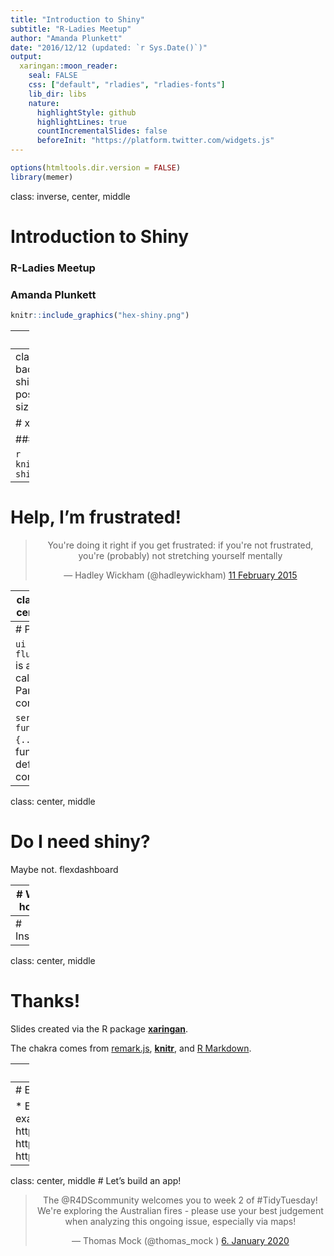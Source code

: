 ```yaml
---
title: "Introduction to Shiny"
subtitle: "R-Ladies Meetup"
author: "Amanda Plunkett"
date: "2016/12/12 (updated: `r Sys.Date()`)"
output:
  xaringan::moon_reader:
    seal: FALSE
    css: ["default", "rladies", "rladies-fonts"]
    lib_dir: libs
    nature:
      highlightStyle: github
      highlightLines: true
      countIncrementalSlides: false
      beforeInit: "https://platform.twitter.com/widgets.js"
---
```



```r
options(htmltools.dir.version = FALSE)
library(memer)
```


class: inverse, center, middle

# Introduction to Shiny
### R-Ladies Meetup
### Amanda Plunkett


```r
knitr::include_graphics("hex-shiny.png")
```



---
# Before Shiny

```r
meme_get("OneDoesNotSimply") %>% 
  meme_text_bottom("One does not simply\nbuild a web app")
```

???

Image credit: [memer R package](https://github.com/sctyner/memer)

---
class: center, middle
background-image: hex-shiny.png
background-position: top right
background-size: 110px 120px

# xaringan

### /ʃaː.'riŋ.ɡan/

```r
knitr::include_graphics("hex-shiny.png")
```


---
# Help, I'm frustrated!

<center>
<blockquote class="twitter-tweet" data-lang="en"><p lang="en" dir="ltr">You&#39;re doing it right if you get frustrated: if you&#39;re not frustrated, you&#39;re (probably) not stretching yourself mentally</p>&mdash; Hadley Wickham (@hadleywickham) <a href="https://twitter.com/hadleywickham/status/565516733516349441?ref_src=twsrc%5Etfw">11 February 2015</a></blockquote>
</center>


---
class: inverse, center, middle

# Get Started

3 major components: ui, server, and shinyApp

---
# Pitfalls

`ui <- fluidPage(...)` is a function call. Parameters, commas

`server <- function(){...}` is a function definition. No commas.



---
class: center, middle

# Do I need shiny?

Maybe not. flexdashboard

---
# Where to host apps

www.shinyapps.io 

---
# Instructions




---
class: center, middle

# Thanks!

Slides created via the R package [**xaringan**](https://github.com/yihui/xaringan).

The chakra comes from [remark.js](https://remarkjs.com), [**knitr**](http://yihui.name/knitr), and [R Markdown](https://rmarkdown.rstudio.com).

---
# Resources

* [Shiny Cheatsheet](http://shiny.rstudio.com/articles/cheatsheet.html)
* [Shiny Website](https://shiny.rstudio.com/)
* #rshiny on Twitter
* [Mastering Shiny](https://mastering-shiny.org/), by Hadley Wickham
* [Building Big Shiny Apps](https://thinkr-open.github.io/building-shiny-apps-workflow/) by Colin Fay, Vincent Guyader, Cervan Girard, and Sébastien Rochette
* [Shiny in Production](https://kellobri.github.io/shiny-prod-book/index.html) by Kelly O'Brian

---
# Examples

* Examples: https://github.com/rstudio/shiny-examples
* https://amandarp.shinyapps.io/TwitterLikes/
* https://gqueiroz.shinyapps.io/rshinylady/
* https://nsgrantham.shinyapps.io/tidytuesdayrocks/ 

---
class: center, middle
# Let's build an app!

<center>
<blockquote class="twitter-tweet" data-lang="en"><p lang="en" dir="ltr">The 
@R4DScommunity
 welcomes you to week 2 of #TidyTuesday! We&#39;re exploring the Australian fires - please use your best judgement when analyzing this ongoing issue, especially via maps!</p>&mdash; Thomas Mock (@thomas_mock
) <a href="https://twitter.com/thomas_mock/status/1214255918533292037">6. January 2020</a></blockquote>
</center>

